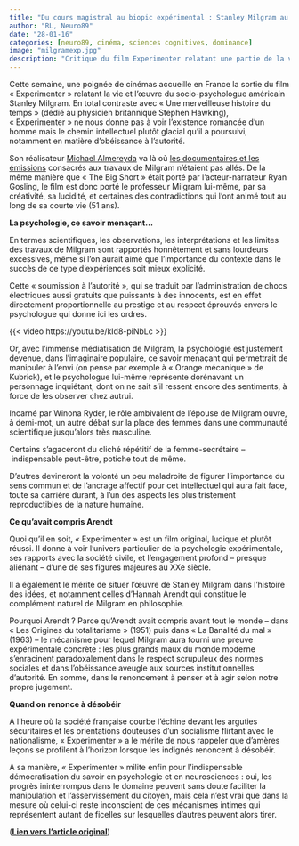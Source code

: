 ```yaml
---
title: "Du cours magistral au biopic expérimental : Stanley Milgram au cinéma"
author: "RL, Neuro89"
date: "28-01-16"
categories: [neuro89, cinéma, sciences cognitives, dominance]
image: "milgramexp.jpg"
description: "Critique du film Experimenter relatant une partie de la vie de Stanley Milgram"
---
```


Cette semaine, une poignée de cinémas accueille en France la sortie du film « Experimenter » relatant la vie et l’œuvre du socio-psychologue américain Stanley Milgram. En total contraste avec « Une merveilleuse histoire du temps » (dédié au physicien britannique Stephen Hawking), « Experimenter » ne nous donne pas à voir l’existence romancée d’un homme mais le chemin intellectuel plutôt glacial qu’il a poursuivi, notamment en matière d’obéissance à l’autorité.

Son réalisateur [Michael Almereyda](http://www.premiere.fr/Cinema/News-Cinema/Michael-Almereyda-Experimenter-est-un-film-passionnel-sur-des-idees) va là où [les documentaires et les émissions](http://blog.mondediplo.net/2010-03-13-Le-Jeu-de-la-mort-ou-la-tele-en-zone-extreme) consacrés aux travaux de Milgram n’étaient pas allés. De la même manière que « The Big Short » était porté par l’acteur-narrateur Ryan Gosling, le film est donc porté le professeur Milgram lui-même, par sa créativité, sa lucidité, et certaines des contradictions qui l’ont animé tout au long de sa courte vie (51 ans).

**La psychologie, ce savoir menaçant...**

En termes scientifiques, les observations, les interprétations et les limites des travaux de Milgram sont rapportés honnêtement et sans lourdeurs excessives, même si l’on aurait aimé que l’importance du contexte dans le succès de ce type d’expériences soit mieux explicité.

Cette « soumission à l’autorité », qui se traduit par l’administration de chocs électriques aussi gratuits que puissants à des innocents, est en effet directement proportionnelle au prestige et au respect éprouvés envers le psychologue qui donne ici les ordres.

{{< video https://youtu.be/kId8-piNbLc >}}

Or, avec l’immense médiatisation de Milgram, la psychologie est justement devenue, dans l’imaginaire populaire, ce savoir menaçant qui permettrait de manipuler à l’envi (on pense par exemple à « Orange mécanique » de Kubrick), et le psychologue lui-même représente dorénavant un personnage inquiétant, dont on ne sait s’il ressent encore des sentiments, à force de les observer chez autrui.

Incarné par Winona Ryder, le rôle ambivalent de l’épouse de Milgram ouvre, à demi-mot, un autre débat sur la place des femmes dans une communauté scientifique jusqu’alors très masculine.

Certains s’agaceront du cliché répétitif de la femme-secrétaire – indispensable peut-être, potiche tout de même.

D’autres devineront la volonté un peu maladroite de figurer l’importance du sens commun et de l’ancrage affectif pour cet intellectuel qui aura fait face, toute sa carrière durant, à l’un des aspects les plus tristement reproductibles de la nature humaine.

**Ce qu’avait compris Arendt**

Quoi qu’il en soit, « Experimenter » est un film original, ludique et plutôt réussi. Il donne à voir l’univers particulier de la psychologie expérimentale, ses rapports avec la société civile, et l’engagement profond – presque aliénant – d’une de ses figures majeures au XXe siècle.

Il a également le mérite de situer l’œuvre de Stanley Milgram dans l’histoire des idées, et notamment celles d’Hannah Arendt qui constitue le complément naturel de Milgram en philosophie.

Pourquoi Arendt ? Parce qu’Arendt avait compris avant tout le monde – dans « Les Origines du totalitarisme » (1951) puis dans « La Banalité du mal » (1963) – le mécanisme pour lequel Milgram aura fourni une preuve expérimentale concrète : les plus grands maux du monde moderne s’enracinent paradoxalement dans le respect scrupuleux des normes sociales et dans l’obéissance aveugle aux sources institutionnelles d’autorité. En somme, dans le renoncement à penser et à agir selon notre propre jugement.

**Quand on renonce à désobéir**

A l’heure où la société française courbe l’échine devant les arguties sécuritaires et les orientations douteuses d’un socialisme flirtant avec le nationalisme, « Experimenter » a le mérite de nous rappeler que d’amères leçons se profilent à l’horizon lorsque les indignés renoncent à désobéir.

A sa manière, « Experimenter » milite enfin pour l’indispensable démocratisation du savoir en psychologie et en neurosciences : oui, les progrès ininterrompus dans le domaine peuvent sans doute faciliter la manipulation et l’asservissement du citoyen, mais cela n’est vrai que dans la mesure où celui-ci reste inconscient de ces mécanismes intimes qui représentent autant de ficelles sur lesquelles d’autres peuvent alors tirer.

([**Lien vers l'article original**](https://www.nouvelobs.com/rue89/rue89-neuro89/20160128.RUE2236/du-cours-magistral-au-biopic-experimental-stanley-milgram-au-cinema.html))